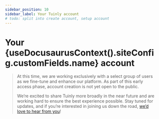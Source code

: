 ```yaml
---
sidebar_position: 10
sidebar_label: Your Tuinly account
# todo: split into create account, setup account
---
```


# Your {useDocusaurusContext().siteConfig.customFields.name} account

> At this time, we are working exclusively with a select group of users as we fine-tune and enhance our platform. As part of this early access phase, account creation is not yet open to the public.
>
> We’re excited to share Tuinly more broadly in the near future and are working hard to ensure the best experience possible. Stay tuned for updates, and if you’re interested in joining us down the road, [we’d love to hear from you](https://urls.tuinly.com/contact)!
